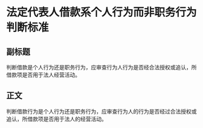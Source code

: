# 法定代表人借款系个人行为而非职务行为判断标准
## 副标题
判断借款是个人行为还是职务行为，应审查行为人行为是否经合法授权或追认，所借款项是否用于法人经营活动。
## 正文
判断借款行为是个人行为还是职务行为，应审查行为人的行为是否经过合法授权或追认，所借款项是否用于法人的经营活动。